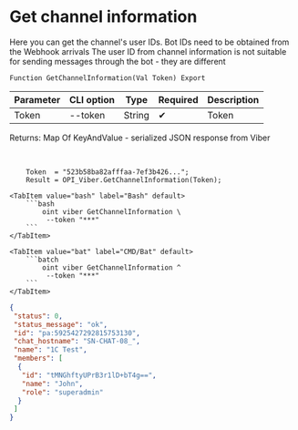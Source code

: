﻿---
sidebar_position: 2
description: Get channel information and other functions to work with Viber in the Open Integration Package, a free open-source integration library for 1C:Enterprise 8, OneScript and CLI
keywords: [1C, 1С, 1С:Enterprise, 1С:Enterprise 8.3, API, Integration, Services, Exchange, OneScript, CLI, Viber]
---


# Get channel information
Here you can get the channel's user IDs. Bot IDs need to be obtained from the Webhook arrivals The user ID from channel information is not suitable for sending messages through the bot - they are different



`Function GetChannelInformation(Val Token) Export`

  | Parameter | CLI option | Type | Required | Description |
  |-|-|-|-|-|
  | Token | --token | String | &#x2714; | Token |

  
  Returns:  Map Of KeyAndValue - serialized JSON response from Viber

<br/>



```bsl title="1C:Enterprise/OneScript code example"
    Token  = "523b58ba82afffaa-7ef3b426...";
    Result = OPI_Viber.GetChannelInformation(Token);
```
 

 <Tabs>
  
    <TabItem value="bash" label="Bash" default>
        ```bash
            oint viber GetChannelInformation \
             --token "***"
        ```
    </TabItem>
  
    <TabItem value="bat" label="CMD/Bat" default>
        ```batch
            oint viber GetChannelInformation ^
             --token "***"
        ```
    </TabItem>
</Tabs>


```json title="Result"
{
 "status": 0,
 "status_message": "ok",
 "id": "pa:5925427292815753130",
 "chat_hostname": "SN-CHAT-08_",
 "name": "1C Test",
 "members": [
  {
   "id": "tMNGhftyUPrB3r1lD+bT4g==",
   "name": "John",
   "role": "superadmin"
  }
 ]
}
```
